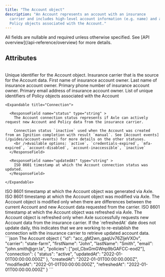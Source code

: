 ```yaml
---
title: "The Account object"
description: "An Account represents an account with an insurance
  carrier and includes high-level account information (e.g. name) and any
  Policy objects associated with the Account."
---
```


<Tip>
  All fields are nullable and required unless otherwise specified. See [API
  overview](/api-reference/overview) for more details.
</Tip>

## Attributes

<br />

<ParamField body="id" type="string">
  Unique identifier for the Account object.
</ParamField>

<ParamField body="carrier" type="string">
  Insurance carrier that is the source for the Account data.
</ParamField>

<ParamField body="firstName" type="string">
  First name of insurance account owner.
</ParamField>

<ParamField body="lastName" type="string">
  Last name of insurance account owner.
</ParamField>

<ParamField body="phone" type="string">
  Primary phone number of insurance account owner.
</ParamField>

<ParamField body="email" type="string">
  Primary email address of insurance account owner.
</ParamField>

<ParamField body="policies" type="array[string]">
  List of unique identifiers of Policy objects associated with the Account
</ParamField>

<ParamField body="connection" type="Connection" >

    <Expandable title="Connection">

      <ResponseField name="status" type="string" >
        The Account connection status represents if Axle can actively request new Account and Policy data from the insurance carrier.

        Connection status `inactive` used when the Account was created from an Ignition completion with result `manual`. See [Account events](/guides/account-events) for more details on the other statuses.
        <br />Available options: `active`, `credentials-expired`, `mfa-expired`, `account-disabled`, `account-inaccessible`, `inactive`
      </ResponseField>

      <ResponseField name="updatedAt" type="string" >
        ISO 8601 timestamp at which the Account connection status was updated.
      </ResponseField>

    </Expandable>

</ParamField>

<ParamField body="createdAt" type="string">
  ISO 8601 timestamp at which the Account object was generated via Axle.
</ParamField>

<ParamField body="modifiedAt" type="string">
  ISO 8601 timestamp at which the Account object was modified via Axle. The
  Account object is modified only when there are differences between the current
  Account and new Account data requested from the carrier.
</ParamField>

<ParamField body="refreshedAt" type="string">
  ISO 8601 timestamp at which the Account object was refreshed via Axle. The
  Account object is refreshed only when Axle successfully requests new Account
  data from the insurance carrier.

  <Tip>
    If the `refreshedAt` date does not update daily, this indicates that we are working to re-establish the connection with the 
    insurance carrier to retrieve updated account data. 
  </Tip>
</ParamField>

<RequestExample>
```json The Account object
{
  "id": "acc_gM2wn_gaqUv76ZljeVXOv",
  "carrier": "state-farm",
  "firstName": "John",
  "lastName": "Smith",
  "email": "john.smith@grr.la",
  "policies": ["pol_CbxGmGWnp9bGAFCC-eod2"],
  "connection": {
    "status": "active",
    "updatedAt": "2022-01-01T00:00:00.000Z"
  },
  "createdAt": "2022-01-01T00:00:00.000Z",
  "modifiedAt": "2022-01-01T00:00:00.000Z",
  "refreshedAt": "2022-01-01T00:00:00.000Z"
}
```
</RequestExample>
